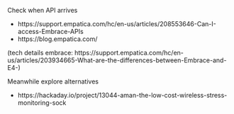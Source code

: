 
Check when API arrives

- https://support.empatica.com/hc/en-us/articles/208553646-Can-I-access-Embrace-APIs
- https://blog.empatica.com/

(tech details embrace: https://support.empatica.com/hc/en-us/articles/203934665-What-are-the-differences-between-Embrace-and-E4-)

Meanwhile explore alternatives

- https://hackaday.io/project/13044-aman-the-low-cost-wireless-stress-monitoring-sock
